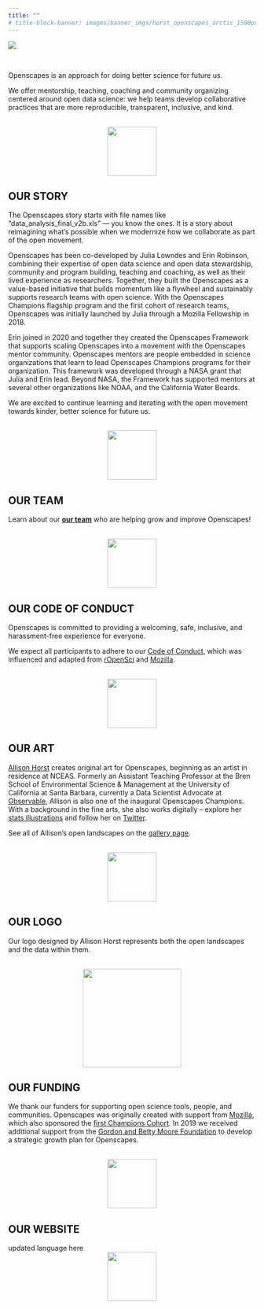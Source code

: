 ```yaml
---
title: ""
# title-block-banner: images/banner_imgs/horst_openscapes_arctic_1500px.png
---
```


::: column-screen
![](images/banner_imgs/horst_openscapes_arctic_1500px.png)

<br>

<div class="white-div">
<p class="medium-body-text bold700 center-text">Openscapes is an approach for doing better science for future us.</p>
<p class="center-text">We offer mentorship, teaching, coaching and community organizing centered around open data science: we help teams develop collaborative practices that are more reproducible, transparent, inclusive, and kind.</p>

<br>
<center><img src="images/animals/horst_openscapes_arctic_squid.png" width="100"></center> <!-- SC NOTE: want css centering here (not html) -->
</div>


<div class="white-div">
<h2>OUR STORY</h2>

The Openscapes story starts with file names like “data_analysis_final_v2b.xls” — you know the ones. It is a story about reimagining what’s possible when we modernize how we collaborate as part of the open movement.

Openscapes has been co-developed by Julia Lowndes and Erin Robinson, combining their expertise of open data science and open data stewardship, community and program building, teaching and coaching, as well as their lived experience as researchers. Together, they built the Openscapes as a value-based initiative that builds momentum like a flywheel and sustainably supports research teams with open science. With the Openscapes Champions flagship program and the first cohort of research teams, Openscapes was initially launched by Julia through a Mozilla Fellowship in 2018.

Erin joined in 2020 and together they created the Openscapes Framework that supports scaling Openscapes into a movement with the Openscapes mentor community. Openscapes mentors are people embedded in science organizations that learn to lead Openscapes Champions programs for their organization. This framework was developed through a NASA grant that Julia and Erin lead. Beyond NASA, the Framework has supported mentors at several other organizations like NOAA, and the California Water Boards.

We are excited to continue learning and iterating with the open movement towards kinder, better science for future us.

<br>
<center><img src="images/animals/horst_openscapes_arctic_urchins.png" width="100"></center> <!-- SC NOTE: want css centering here (not html) -->
</div>

<div class="white-div">
<h2>OUR TEAM</h2>
Learn about our [**our team**]() who are helping grow and improve Openscapes!

<br>
<center><img src="images/animals/horst_openscapes_arctic_crab.png" width="100"></center> <!-- SC NOTE: want css centering here (not html) -->
</div>

<div class="white-div">
<h2>OUR CODE OF CONDUCT</h2>
Openscapes is committed to providing a welcoming, safe, inclusive, and harassment-free experience for everyone.

We expect all participants to adhere to our [Code of Conduct](), which was influenced and adapted from [rOpenSci](https://ropensci.org/code-of-conduct/) and [Mozilla](https://www.mozilla.org/en-US/about/governance/policies/participation/).

<br>
<center><img src="images/animals/horst_openscapes_arctic_humpback.png" width="100"></center> <!-- SC NOTE: want css centering here (not html) -->
</div>

<div class="white-div">
<h2>OUR ART</h2>
[Allison Horst](https://allisonhorst.github.io/) creates original art for Openscapes, beginning as an artist in residence at NCEAS. Formerly an Assistant Teaching Professor at the Bren School of Environmental Science & Management at the University of California at Santa Barbara, currently a Data Scientist Advocate at [Observable](https://observablehq.com/), Allison is also one of the inaugural Openscapes Champions. With a background in the fine arts, she also works digitally -- explore her [stats illustrations](https://allisonhorst.com/) and follow her on [Twitter](https://twitter.com/allison_horst).

See all of Allison’s open landscapes on the [gallery page]().

<br>
<center><img src="images/animals/horst_openscapes_arctic_narwhal.png" width="100"></center> <!-- SC NOTE: want css centering here (not html) -->
</div>


<div class="white-div">
<h2>OUR LOGO</h2>
Our logo designed by Allison Horst represents both the open landscapes and the data within them.

<br>
<center><img src="images/logo/openscapes_hex_design_final_correct_dimensions.png" width="200"></center> <!-- SC NOTE: want css centering here (not html) -->
</div>


<div class="white-div">
<h2>OUR FUNDING</h2>
We thank our funders for supporting open science tools, people, and communities. Openscapes was originally created with support from [Mozilla](https://www.mozilla.org/), which also sponsored the [first Champions Cohort](https://openscapes.github.io/events/). In 2019 we received additional support from the [Gordon and Betty Moore Foundation](https://www.moore.org/) to develop a strategic growth plan for Openscapes.

<br>
<center><img src="images/animals/horst_openscapes_arctic_puffins.png" width="100"></center> <!-- SC NOTE: want css centering here (not html) -->
</div>


<div class="white-div">
<h2>OUR WEBSITE</h2>
updated language here
<br>
<center><img src="images/animals/horst_openscapes_arctic_ship.png" width="100"></center> 
</div>

:::

